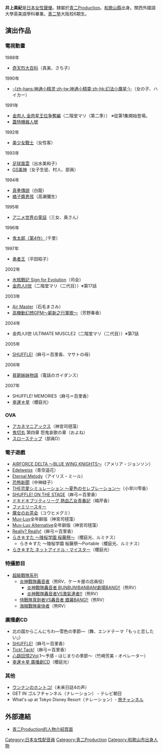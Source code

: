 {{noteTA|G1=Anime}}
{{BLP unsourced|time=2012-01-30T08:36:30+00:00}}
{{expand|time=2012-01-30T08:36:30+00:00}}
{{配音員
|名字= 井上美紀
|圖像= 
|尺寸= 
|說明= 
|藝名= 
|羅馬拼音= Miki Inoue
|本名= 
|綽號= 
|配偶= 
|出生地= {{JPN}} [[和歌山縣|和歌山縣]]
|出身地= 
|血型= O型
|生年= 
|生月= 12
|生日= 8
|歿年= 
|歿月= 
|歿日= 
|教育程度= 關西外國語大學英美語學科畢業
|所屬= [[青二Production|青二Production]]
|活動時期= 
|出道作= 
|代表作= 
|網站= 
|其他= 
}}
{{Japanese|japanese=井上 美紀|kana=いのうえ みき|romaji=Inoue Miki}}
'''井上美紀'''{{BD||12月8日|catIdx=Inoue Miki}}是[[日本|日本]][[女性|女性]][[聲優|聲優]]。隸屬於[[青二Production|青二Production]]。[[和歌山縣|和歌山縣]]出身。關西外國語大學英美語學科畢業。[[青二塾|青二塾]]大阪校6期生。

== 演出作品 ==
=== 電視動畫 ===
;1988年
* [[奇天烈大百科|奇天烈大百科]]（真美、さち子）
;1990年
* [[神通小精靈|-{zh-hans:神通小精灵;zh-tw:神通小精靈;zh-hk:幻法小魔星;}-]]（女の子、ハイカー）
;1991年
* [[金肉人|金肉人 金肉星王位争奪編]]（二階堂マリ（第二季）） ※從第1集開始登場。
* [[蓋特機器人號|蓋特機器人號]]
;1992年
* [[美少女戰士_(第一輯)|美少女戰士]]（女性客）
;1993年
* [[足球風雲|足球風雲]]（出水美和子）
* [[GS美神極樂大作戰|GS美神]]（女子生徒、村人、部員）
;1994年
* [[真拳傳說|真拳傳說]]（白龍）
* [[橘子醬男孩|橘子醬男孩]]（高瀨彌生）
;1995年
* [[世界名作童話シリーズ_ワ〜ォ!メルヘン王国|アニメ世界の童話]]（三女、奥さん）
;1996年
* [[鬼太郎|鬼太郎（第4作）]]（千里）
;1997年
* [[勇者王|勇者王]]（平田昭子）
;2002年
* [[水瓶戰記|水瓶戰記 Sign for Evolution]]（司会）
* [[金肉人II世|金肉人II世]]（二階堂マリ（二代目））※第17話
;2003年
* [[Air_Master|Air Master]]（石毛まさみ）
* [[高機動幻想GPM～嶄新之行軍歌～|高機動幻想GPM～嶄新之行軍歌～]]（芳野春香）
;2004年
* 金肉人II世 ULTIMATE MUSCLE2（二階堂マリ（二代目））※第7話
;2005年
* [[SHUFFLE!|SHUFFLE!]]（麻弓＝百里香、マサトの母）
;2006年
* [[貧窮姊妹物語|貧窮姊妹物語]]（電話のガイダンス）
;2007年
* SHUFFLE! MEMORIES（麻弓＝百里香）
* [[幸運☆星|幸運☆星]]（櫻庭光）

=== OVA ===
* [[アカネマニアックス〜流れ星伝説剛田〜|アカネマニアックス]]（神宮司毬藻）
* [[鬼切丸|鬼切丸]] 第四章 怨鬼哀歌の章（およね）
* [[スローステップ|スローステップ]]（部員D）

=== 電子遊戲 ===
* [[AIRFORCE_DELTA_〜BLUE_WING_KNIGHTS〜|AIRFORCE DELTA 〜BLUE WING KNIGHTS〜]]（アメリア・ジョンソン）
* [[Edelweiss|Edelweiss]]（青空遥花）
* [[Eternal_Melody|Eternal Melody]]（アイリス・ミール）
* [[恐怖新聞|恐怖新聞]]（中神緑子）
* [[THE恋愛シミュレーション_〜夏色のセレブレーション〜|THE恋愛シミュレーション 〜夏色のセレブレーション〜]]（小早川雫香）
* [[SHUFFLE!|SHUFFLE! ON THE STAGE]]（麻弓＝百里香）
* [[ドキドキプリティリーグ|ドキドキプリティリーグ 熱血乙女青春記]]（楠芹香）
* [[ファミリースキー|ファミリースキー]]
* [[魔女のお茶会|魔女のお茶会]]（ユウヒメグミ）
* [[Muv-Luv|Muv-Luv]]全年齢版（神宮司毬藻）
* [[Muv-Luv_Alternative|Muv-Luv Alternative]]全年齢版（神宮司毬藻）
* [[Really?_Really!|Really? Really!]]（麻弓＝百里香）
* [[幸運☆星|らき☆すた 〜陵桜学園 桜藤祭〜]]（櫻庭光、ルミナス）
** らき☆すた 〜陵桜学園 桜藤祭〜Portable（櫻庭光、ルミナス）
* [[幸運☆星|らき☆すた ネットアイドル・マイスター]]（櫻庭光）

=== 特攝節目 ===
* [[超級戰隊系列|超級戰隊系列]]
** [[炎神戰隊轟音者|炎神戰隊轟音者]]（熊RV、ケーキ屋の店員役）
*** [[炎神戰隊轟音者_BUNBUN!BANBAN!劇場BANG!!|炎神戰隊轟音者 BUNBUN!BANBAN!劇場BANG!!]]（熊RV）
*** [[炎神戰隊轟音者VS激氣連者!!|炎神戰隊轟音者VS激氣連者!!]]（熊RV）
** [[侍戰隊真劍者VS轟音者_銀幕BANG!!|侍戰隊真劍者VS轟音者 銀幕BANG!!]]（熊RV）
** [[海賊戰隊豪快者|海賊戰隊豪快者]]（熊RV）

=== 廣播劇CD ===
* 北の国からこんにちわ―雪色の季節―（舞、エンドテーマ「もっと恋したい」）
* [[SHUFFLE!|SHUFFLE!]]（麻弓＝百里香）
* [[Tick!_Tack!|Tick! Tack!]]（麻弓＝百里香）
* [[心跳回忆|心跳回憶2]]Vol.1〜予感・はじまりの季節〜（竹崎芳美・オペレーター）
* [[幸運☆星|幸運☆星 廣播劇CD]]（櫻庭光）

=== 其他 ===
* [[ウンナンのホントコ!|ウンナンのホントコ!]]（未来日誌4の声）
* GET IN ゴルフチャンネル（ナレーション） - テレビ朝日 
* What's up at Tokyo Disney Resort（ナレーション）- [[旅チャンネル|旅チャンネル]]

== 外部連結 ==
* [http://www.aoni.co.jp/actress/a/inoue-miki.html 青二Production的人物介紹頁面]{{Wayback|url=http://www.aoni.co.jp/actress/a/inoue-miki.html |date=20161111230225 }} 

{{青二Production}}

{{Authority control}}
{{DEFAULTSORT:Inoue Miki}}
[[Category:日本女性配音員|Category:日本女性配音員]]
[[Category:青二Production|Category:青二Production]]
[[Category:和歌山市出身人物|Category:和歌山市出身人物]]